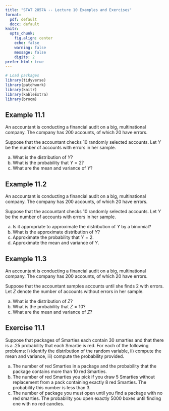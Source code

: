 ---
title: "STAT 2857A -- Lecture 10 Examples and Exercises"
format: 
  pdf: default
  docx: default
knitr: 
  opts_chunk:
    fig.align: center
    echo: false
    warning: false
    message: false
    digits: 2
prefer-html: true
---

```{r}
# Load packages
library(tidyverse)
library(patchwork)
library(knitr)
library(kableExtra)
library(broom)
```

## Example 11.1

An accountant is conducting a financial audit on a big, multinational company. The company has 200 accounts, of which 20 have errors. 

Suppose that the accountant checks 10 randomly selected accounts. Let $Y$ be the number of accounts with errors in her sample.

a) What is the distribution of $Y$?
b) What is the probability that $Y=2$?
c) What are the mean and variance of $Y$?

## Example 11.2


An accountant is conducting a financial audit on a big, multinational company. The company has 200 accounts, of which 20 have errors. 
    
Suppose that the accountant checks 10 randomly selected accounts. Let $Y$ be the number of accounts with errors in her sample.

a) Is it appropriate to approximate the distribution of $Y$ by a binomial?
b) What is the approximate distribution of $Y$?
c) Approximate the probability that $Y=2$.
d) Approximate the mean and variance of $Y$.

## Example 11.3 

An accountant is conducting a financial audit on a big, multinational company. The company has 200 accounts, of which 20 have errors. 

Suppose that the accountant samples accounts \textit{with replacement} until she finds 2 with errors. Let $Z$ denote the number of accounts without errors in her sample.

a) What is the distribution of $Z$?
b) What is the probability that $Z=10$?
d) What are the mean and variance of $Z$?

## Exercise 11.1

Suppose that packages of Smarties each contain 30 smarties and that there is a .25 probability that each Smartie is red. For each of the following problems: i) identify the distribution of the random variable, ii) compute the mean and variance, iii) compute the probability provided.
  
a) The number of red Smarties in a package and the probability that the package contains more than 10 red Smarties.
b) The number of red Smarties you pick if you draw 5 Smarties without replacement from a pack containing exactly 8 red Smarties. The probability this number is less than 3.
c) The number of package you must open until you find a package with no red smarties. The probability you open exactly 5000 boxes until finding one with no red candies. 